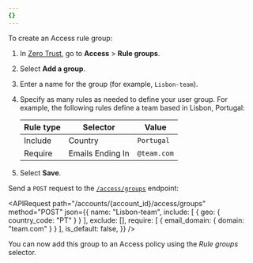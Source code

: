 ```yaml
---
{}
---
```



To create an Access rule group:

<Tabs syncKey="dashPlusAPI"> <TabItem label="Dashboard">

1. In [Zero Trust](https://one.dash.cloudflare.com), go to **Access** > **Rule groups**.
2. Select **Add a group**.
3. Enter a name for the group (for example, `Lisbon-team`).
4. Specify as many rules as needed to define your user group. For example, the following rules define a team based in Lisbon, Portugal:

   | Rule type | Selector         | Value       |
   | --------- | ---------------- | ----------- |
   | Include   | Country          | `Portugal`  |
   | Require   | Emails Ending In | `@team.com` |

5. Select **Save**.

</TabItem>

<TabItem label="API">

Send a `POST` request to the [`/access/groups`](/api/resources/zero_trust/subresources/access/subresources/groups/methods/create/) endpoint:

<APIRequest
  path="/accounts/{account_id}/access/groups"
  method="POST"
  json={{
    name: "Lisbon-team",
    include: [
      {
        geo: {
          country_code: "PT"
        }
      }
    ],
    exclude: [],
    require: [
      {
        email_domain: {
          domain: "team.com"
        }
      }
    ],
    is_default: false,
  }}
/>

</TabItem> </Tabs>

You can now add this group to an Access policy using the _Rule groups_ selector.
